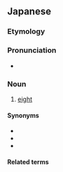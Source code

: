 {{also|えいと}}
==Japanese==
{{DEFAULTSORT:えいと}}
{{cardinalbox|ja|7|8|9|セブン|ナイン}}

===Etymology===
{{bor|ja|en|eight}}

===Pronunciation===
{{ja-pron|acc=a}}
* {{homophone|lang=ja|英図}}

===Noun===
{{ja-noun}}

# {{lb|ja|informal}} [[eight]]

====Synonyms====
* {{ja-r|八|はち}}
* {{ja-r|八つ|やつ}}
* {{ja-r|八つ|やっつ}}

====Related terms====
{{table:playing cards/ja}}
{{C|ja|Eight}}